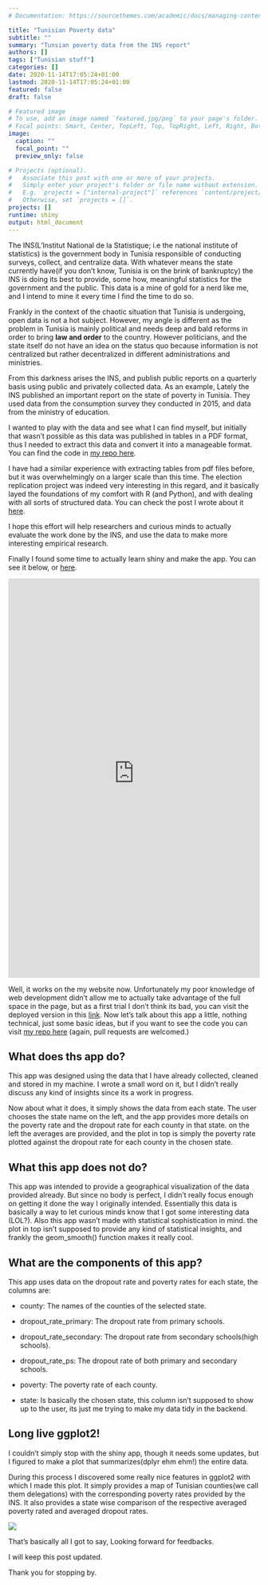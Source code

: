 ```yaml
---
# Documentation: https://sourcethemes.com/academic/docs/managing-content/

title: "Tunisian Poverty data"
subtitle: ""
summary: "Tunsian poverty data from the INS report"
authors: []
tags: ["Tunisian stuff"]
categories: []
date: 2020-11-14T17:05:24+01:00
lastmod: 2020-11-14T17:05:24+01:00
featured: false
draft: false

# Featured image
# To use, add an image named `featured.jpg/png` to your page's folder.
# Focal points: Smart, Center, TopLeft, Top, TopRight, Left, Right, BottomLeft, Bottom, BottomRight.
image:
  caption: ""
  focal_point: ""
  preview_only: false

# Projects (optional).
#   Associate this post with one or more of your projects.
#   Simply enter your project's folder or file name without extension.
#   E.g. `projects = ["internal-project"]` references `content/project/deep-learning/index.md`.
#   Otherwise, set `projects = []`.
projects: []
runtime: shiny
output: html_document
---
```


The INS(L'Institut National de la Statistique; i.e the national institute of statistics) is the government body in Tunisia responsible of conducting surveys, collect, and centralize data. With whatever means the state currently have(if you don't know, Tunisia is on the brink of bankruptcy) the INS is doing its best to provide, some how, meaningful statistics for the government and the public. This data is a mine of gold for a nerd like me, and I intend to mine it every time I find the time to do so.

Frankly in the context of the chaotic situation that Tunisia is undergoing, open data is not a hot subject. However, my angle is different as the problem in Tunisia is mainly political and needs deep and bald reforms in order to bring **law and order** to the country. However politicians, and the state itself do not have an idea on the status quo because information is not centralized but rather decentralized in different administrations and ministries.

From this darkness arises the INS, and publish public reports on a quarterly basis  using public and privately collected data. As an example, Lately the INS published an important report on the state of poverty in Tunisia. They used data from the consumption survey they conducted in 2015, and data from the ministry of education.

I wanted to play with the data and see what I can find myself, but initially that wasn't possible as this data was published in tables in a PDF format, thus I needed to extract this data and convert it into a manageable format. You can find the code in [my repo here](https://github.com/bennour007/poverty). 

I have had a similar experience with extracting tables from pdf files before, but it was overwhelmingly on a larger scale than this time. The election replication project was indeed very interesting in this regard, and it basically layed the foundations of my comfort with R (and Python), and with dealing with all sorts of structured data. You can check the post I wrote about it [here](https://www.bennour.xyz/project/elections/).


I hope this effort will help researchers and curious minds to actually evaluate the work done by the INS, and use the data to make more interesting empirical research. 


Finally I found some time to actually learn shiny and make the app. You can see it below, or [here](https://bennour-med-hsin.shinyapps.io/poverty_dash/).

<div>
<iframe height="800" width="100%" margin-left=yes frameborder="no" src="https://bennour-med-hsin.shinyapps.io/poverty_dash/">
</iframe>
</div>

Well, it works on the my website now. Unfortunately my poor knowledge of web development didn't allow me to actually take advantage of the full space in the page, but as a first trial I don't think its bad, you can visit the deployed version in this [link](https://bennour-med-hsin.shinyapps.io/poverty_dash/).
Now let's talk about this app a little, nothing technical, just some basic ideas, but if you want to see the code you can visit [my repo here](https://github.com/bennour007/poverty_dash) (again, pull requests are welcomed.)

## What does ths app do?

This app was designed using the data that I have already collected, cleaned and stored in my machine. I wrote a small word on it, but I didn't really discuss any kind of insights since its a work in progress. 

Now about what it does, it simply shows the data from each state. The user chooses the state name on the left, and the app provides more details on the poverty rate and the dropout rate for each county in that state. on the left the averages are provided, and the plot in top is simply the poverty rate plotted against the dropout rate for each county in the chosen state. 

## What this app does not do?

This app was intended to provide a geographical visualization of the data provided already. But since no body is perfect, I didn't really focus enough on getting it done the way I originally intended. Essentially this data is basically a way to let curious minds know that I got some interesting data (LOL?). Also this app wasn't made with statistical sophistication in mind. the plot in top isn't supposed to provide any kind of statistical insights, and frankly the geom_smooth() function makes it really cool.

## What are the components of this app?

This app uses data on the dropout rate and poverty rates for each state, the columns are: 

  * county: The names of the counties of the selected state.
  
  * dropout_rate_primary: The dropout rate from primary schools. 
  
  * dropout_rate_secondary: The dropout rate from secondary schools(high schools).
  
  * dropout_rate_ps: The dropout rate of both primary and secondary schools.
  
  * poverty: The poverty rate of each county.
  
  * state: Is basically the chosen state, this column isn't supposed to show up to the user, its just me trying to make my data tidy in the backend.

## Long live ggplot2!

I couldn't simply stop with the shiny app, though it needs some updates, but I figured to make a plot that summarizes(dplyr ehm ehm!) the entire data. 

During this process I discovered some really nice features in ggplot2 with which I made this plot. It simply provides a map of Tunisian counties(we call them delegations) with the corresponding poverty rates provided by the INS. It also provides a state wise comparison of the respective averaged poverty rated and averaged dropout rates.  

![](plot_final.png)
  
That's basically all I got to say, Looking forward for feedbacks. 

I will keep this post updated.

Thank you for stopping by.

